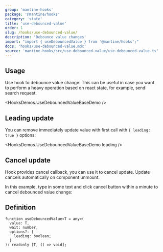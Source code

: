 ```yaml
---
group: 'mantine-hooks'
package: '@mantine/hooks'
category: 'state'
title: 'use-debounced-value'
order: 1
slug: /hooks/use-debounced-value/
description: 'Debounce value changes'
import: "import { useDebouncedValue } from '@mantine/hooks';"
docs: 'hooks/use-debounced-value.mdx'
source: 'mantine-hooks/src/use-debounced-value/use-debounced-value.ts'
---
```



## Usage

Use hook to debounce value change.
This can be useful in case you want to perform a heavy operation based on react state,
for example, send search request.

<HooksDemos.UseDebouncedValueBaseDemo />

## Leading update

You can remove immediately update value with first call with `{ leading: true }` options:

<HooksDemos.UseDebouncedValueBaseDemo leading />

## Cancel update

Hook provides cancel callback, you can use it to cancel update.
Update cancels automatically on component unmount.

In this example, type in some text and click cancel button within a minute to cancel debounced value change:

<UseDebouncedValueCancelDemo />

## Definition

```tsx
function useDebouncedValue<T = any>(
  value: T,
  wait: number,
  options?: {
    leading: boolean;
  }
): readonly [T, () => void];
```

